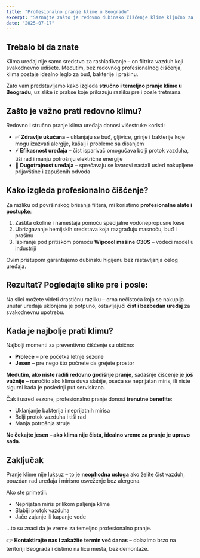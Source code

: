 ```yaml
---
title: "Profesionalno pranje klime u Beogradu"
excerpt: "Saznajte zašto je redovno dubinsko čišćenje klime ključno za zdravlje, efikasnost i dug vek trajanja uređaja – pogledajte slike pre i posle i saznajte kako izgleda pravi profesionalni tretman."
date: "2025-07-17"
---
```



<div className="prose prose-lg max-w-none">

## Trebalo bi da znate

Klima uređaj nije samo sredstvo za rashlađivanje – on filtrira vazduh koji svakodnevno udišete. Međutim, bez redovnog profesionalnog čišćenja, klima postaje idealno leglo za buđ, bakterije i prašinu. 

Zato vam predstavljamo kako izgleda **stručno i temeljno pranje klime u Beogradu**, uz slike iz prakse koje prikazuju razliku pre i posle tretmana.

## Zašto je važno prati redovno klimu?

Redovno i stručno pranje klima uređaja donosi višestruke koristi:

- ✅ **Zdravlje ukućana** – uklanjaju se buđ, gljivice, grinje i bakterije koje mogu izazvati alergije, kašalj i probleme sa disanjem
- ⚡ **Efikasnost uređaja** – čist isparivač omogućava bolji protok vazduha, tiši rad i manju potrošnju električne energije
- 🔧 **Dugotrajnost uređaja** – sprečavaju se kvarovi nastali usled nakupljene prljavštine i zapušenih odvoda

## Kako izgleda profesionalno čišćenje?

<BlogImage src="/images/blog/kesa-na-klimi.jpg" alt="Postavljanje kese za ispiranje klime" />

Za razliku od površinskog brisanja filtera, mi koristimo **profesionalne alate i postupke**:

1. Zaštita okoline i nameštaja pomoću specijalne vodonepropusne kese
2. Ubrizgavanje hemijskih sredstava koja razgrađuju masnoću, buđ i prašinu
3. Ispiranje pod pritiskom pomoću **Wipcool mašine C30S** – vodeći model u industriji

<BlogImage src="/images/blog/wipcool-c30s.jpg" alt="Mašina za pranje klime Wipcool C30S" />

Ovim pristupom garantujemo dubinsku higijenu bez rastavljanja celog uređaja.

## Rezultat? Pogledajte slike pre i posle:

<BlogImage src="/images/blog/pre-posle-pranja.jpg" alt="Pre i posle pranja klime" />

Na slici možete videti drastičnu razliku – crna nečistoća koja se nakuplja unutar uređaja uklonjena je potpuno, ostavljajući **čist i bezbedan uređaj** za svakodnevnu upotrebu.

## Kada je najbolje prati klimu?

Najbolji momenti za preventivno čišćenje su obično:

- **Proleće** – pre početka letnje sezone
- **Jesen** – pre nego što počnete da grejete prostor

**Međutim, ako niste radili redovno godišnje pranje**, sadašnje čišćenje je **još važnije** – naročito ako klima duva slabije, oseća se neprijatan miris, ili niste sigurni kada je poslednji put servisirana.

Čak i usred sezone, profesionalno pranje donosi **trenutne benefite**:

- Uklanjanje bakterija i neprijatnih mirisa
- Bolji protok vazduha i tiši rad
- Manja potrošnja struje

**Ne čekajte jesen – ako klima nije čista, idealno vreme za pranje je upravo sada.**

## Zaključak

Pranje klime nije luksuz – to je **neophodna usluga** ako želite čist vazduh, pouzdan rad uređaja i mirisno osveženje bez alergena. 

Ako ste primetili:

- Neprijatan miris prilikom paljenja klime
- Slabiji protok vazduha
- Jače zujanje ili kapanje vode

...to su znaci da je vreme za temeljno profesionalno pranje.

👉 **Kontaktirajte nas i zakažite termin već danas** – dolazimo brzo na teritoriji Beograda i čistimo na licu mesta, bez demontaže.

</div>

